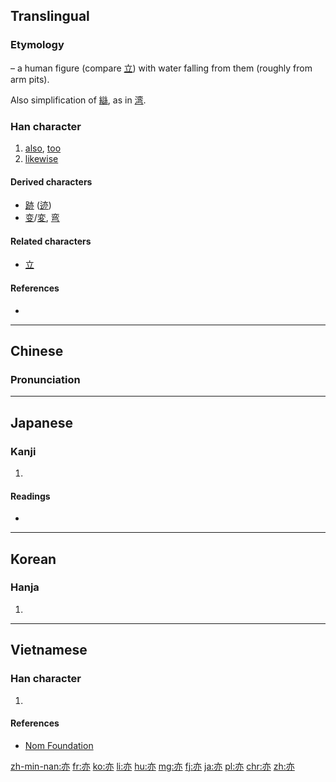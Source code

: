 {{also|赤}}
==Translingual==
{{stroke order}}

===Etymology===
{{liushu|i}} – a human figure (compare [[立]]) with water falling from them (roughly from arm pits).

Also simplification of [[䜌]], as in [[湾]].

===Han character===
{{Han char|rn=8|rad=亠|as=04|sn=6|four=00330|canj=YLNC}}

# [[also]], [[too]]
# [[likewise]]

====Derived characters====
* [[跡]] ([[迹]])
* [[变]]/[[変]], [[弯]] {{qualifier|as simplification of [[䜌]]}}

====Related characters====
* [[立]]

====References====
* {{Han ref|kx=0088.090|dkj=00293|dj=0187.010|hdz=10281.030|uh=4EA6|ud=20134|bh=A5E7|bd=42471}}

----

==Chinese==
{{zh-hanzi-box|[[亦]]}}

===Pronunciation===
{{zh-pron
|m=yì
|c=jik6
|mn=ia̍h
|mc=y
|oc=y
|ma=
|cat=adv
}}

----

==Japanese==

===Kanji===
{{ja-kanji|grade=8|rs=亠04}}

# {{defn|lang=ja|sort=亠04}}

====Readings====
* {{ja-readings|on=[[えき]] (eki), [[やく]] (yaku)|kun=[[また]] (mata)}}

----

==Korean==

===Hanja===
{{ko-hanja|hangeul=역|rv=yeok|mr=yŏk}}

# {{defn|lang=ko|sort=亠04}}

----

==Vietnamese==

===Han character===
{{vi-hantu|diệc|rs=亠04}}

# {{defn|lang=vi|sort=亠04}}

====References====
* [http://nomfoundation.org/common/nom_details.php?codepoint=4ea6 Nom Foundation]

[[zh-min-nan:亦]]
[[fr:亦]]
[[ko:亦]]
[[li:亦]]
[[hu:亦]]
[[mg:亦]]
[[fj:亦]]
[[ja:亦]]
[[pl:亦]]
[[chr:亦]]
[[zh:亦]]